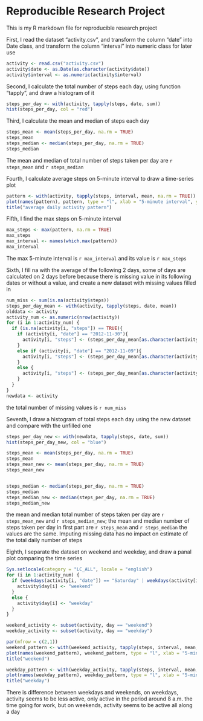 Reproducible Research Project
=============================

This is my R markdown file for reproducible research project

First, I read the dataset "activity.csv", and transform the column "date" into Date class, and transform the column "interval" into numeric class for later use

```r
activity <- read.csv("activity.csv")
activity$date <- as.Date(as.character(activity$date))
activity$interval <- as.numeric(activity$interval)
```

Second, I calculate the total number of steps each day, using function "tapply", and draw a histogram of it

```r
steps_per_day <- with(activity, tapply(steps, date, sum))
hist(steps_per_day, col = "red")
```

Third, I calculate the mean and median of steps each day
```r
steps_mean <- mean(steps_per_day, na.rm = TRUE)
steps_mean
steps_median <- median(steps_per_day, na.rm = TRUE)
steps_median
```
The mean and median of total number of steps taken per day are `r steps_mean` and `r steps_median`

Fourth, I calculate average steps on 5-minute interval to draw a time-series plot
```r
pattern <- with(activity, tapply(steps, interval, mean, na.rm = TRUE))
plot(names(pattern), pattern, type = "l", xlab = "5-minute interval", ylab = "average number of steps")
title("average daily activity pattern")
```

Fifth, I find the max steps on 5-minute interval
```r
max_steps <- max(pattern, na.rm = TRUE)
max_steps
max_interval <- names(which.max(pattern))
max_interval
```
The max 5-minute interval is `r max_interval` and its value is `r max_steps`

Sixth, I fill na with the average of the following 2 days, some of days are calculated on 2 days before because there is missing value in its following dates or without a value, and create a new dataset with missing values filled in
```r
num_miss <- sum(is.na(activity$steps))
steps_per_day_mean <- with(activity, tapply(steps, date, mean))
olddata <- activity
activity_num <- as.numeric(nrow(activity))
for (i in 1:activity_num) {
  if (is.na(activity[i, "steps"]) == TRUE){
    if (activity[i, "date"] == "2012-11-30"){
      activity[i, "steps"] <- (steps_per_day_mean[as.character(activity[i, "date"] - 1)] + steps_per_day_mean[as.character(activity[i, "date"] - 2)])/2
    }
    else if (activity[i, "date"] == "2012-11-09"){
      activity[i, "steps"] <- (steps_per_day_mean[as.character(activity[i, "date"] - 1)] + steps_per_day_mean[as.character(activity[i, "date"] - 2)])/2
    }
    else {
      activity[i, "steps"] <- (steps_per_day_mean[as.character(activity[i, "date"] + 1)] + steps_per_day_mean[as.character(activity[i, "date"] + 2)])/2
    }
  }
}
newdata <- activity
```
the total number of missing values is `r num_miss`


Seventh, I draw a histogram of total steps each day using the new dataset and compare with the unfilled one
```r
steps_per_day_new <- with(newdata, tapply(steps, date, sum))
hist(steps_per_day_new, col = "blue")

steps_mean <- mean(steps_per_day, na.rm = TRUE)
steps_mean
steps_mean_new <- mean(steps_per_day, na.rm = TRUE)
steps_mean_new


steps_median <- median(steps_per_day, na.rm = TRUE)
steps_median
steps_median_new <- median(steps_per_day, na.rm = TRUE)
steps_median_new
```
the mean and median total number of steps taken per day are `r steps_mean_new` and `r steps_median_new`; 
the mean and median number of steps taken per day in first part are `r steps_mean` and `r steps_median`
the values are the same.
Imputing missing data has no impact on estimate of the total daily number of steps

Eighth, I separate the dataset on weekend and weekday, and draw a panal plot comparing the time series
```r
Sys.setlocale(category = "LC_ALL", locale = "english")
for (i in 1:activity_num) {
  if (weekdays(activity[i, "date"]) == "Saturday" | weekdays(activity[i, "date"]) == "Sunday") {
    activity$day[i] <- "weekend"
  }
  else {
    activity$day[i] <- "weekday"
  }
}

weekend_activity <- subset(activity, day == "weekend")
weekday_activity <- subset(activity, day == "weekday")

par(mfrow = c(2,1))
weekend_pattern <- with(weekend_activity, tapply(steps, interval, mean, na.rm = TRUE))
plot(names(weekend_pattern), weekend_pattern, type = "l", xlab = "5-minute interval", ylab = "average number of weekend steps")
title("weekend")

weekday_pattern <- with(weekday_activity, tapply(steps, interval, mean, na.rm = TRUE))
plot(names(weekday_pattern), weekday_pattern, type = "l", xlab = "5-minute interval", ylab = "average number of weekday steps")
title("weekday")
```

There is difference between weekdays and weekends, on weekdays, activity seems to be less active, only active in the period around 8 a.m. the time going for work, but on weekends, activity seems to be active all along a day
